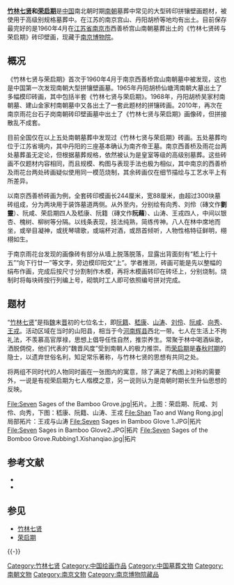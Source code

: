 {{禁止出国(境)展览文物
|名称 = 竹林七贤与荣启期砖印模画
|图片 = [[File:Seven_Sages_of_the_Bamboo_Grove_1.Nanjing_Museum.jpg|220px]]<br />[[File:Seven_Sages_of_the_Bamboo_Grove_2.Nanjing_Museum.jpg|220px]]
|时代 = [[南朝|南朝]]
|出土 = [[江苏省|江苏省]][[南京市|南京市]]（1960年）
|现藏 = [[南京博物院|南京博物院]]
|登录 = 2002年 
}}

'''[[竹林七贤|竹林七贤]]和[[荣启期|荣启期]]'''是[[中国|中国]]南北朝时期[[南朝|南朝]]墓葬中常见的大型砖印拼镶壁画题材，被使用于高级别规格墓葬中。在江苏的南京宫山、丹阳胡桥等地均有出土。目前保存最完好的是1960年4月在[[江苏省|江苏省]][[南京市|南京市]]西善桥宫山南朝墓葬出土的《竹林七贤砖与荣启期》砖印壁画，现藏于[[南京博物院|南京博物院]]。

== 概况 ==
《竹林七贤与荣启期》首次于1960年4月于南京西善桥宫山南朝墓中被发现，这也是中国第一次发现南朝大型拼镶壁画墓。1965年丹阳胡桥仙塘湾南朝大墓出土了多幅模印砖画，其中包括半套《竹林七贤与荣启期》。1968年，丹阳胡桥吴家村南朝墓、建山金家村南朝墓中又各出土了一套此题材的拼镶砖画。2010年，再次在南京雨花台石子岗南朝砖印壁画墓中出土了《竹林七贤与荣启期》画像砖，但拼接散乱不成套。

目前全国仅在以上五处南朝墓葬中发现过《竹林七贤与荣启期》砖画。五处墓葬均位于江苏省境内，其中丹阳的三座基本确认为南齐帝王墓。南京西善桥及雨花台两处墓葬虽无定论，但根据墓葬规格，依然被认为是皇室等级的高级别墓葬。这些砖画不仅题材内容相同，而且规模、构图与表现手法也极为相似，其中南京的西善桥及雨花台两处砖画疑似使用同一模范烧制，其余砖画仅在细节描绘与工艺水平上有所差异。

以南京西善桥砖画为例，全套砖印模画长244厘米，宽88厘米，由超过300块墓砖组成，分为两块用于装饰墓道两侧。从外至内，分别绘有向秀、刘伶（磚文作'''劉靈'''）、阮咸、荣启期四人及嵇康、阮籍（磚文作'''阮藉'''）、山涛、王戎四人，中间以银杏、槐树、柳树等分隔。以线条表现，技法纯熟，简练传神。八人在林中席地而坐，或举目凝神，或抚琴啸歌，或端杯对酒，或昂首倾听，人物性格特征鲜明，栩栩如生。

于南京雨花台发现的画像砖有部分从墙上脱落脱落，显露出背面刻有“嵇上行十五”“向下行廿一”等文字，旁边模印阳文“上”。学者推测，砖画可能是先以整幅的绢布作画，完成后按尺寸分割制作木模，再将木模画转印在砖坯上，分别烧制。烧制时将每块砖按行列编上号，砌筑时工人即可依照编号拼对完成。

== 题材 ==
{{main|竹林七贤|荣启期}}
“[[竹林七贤|竹林七贤]]”是指[[曹魏|魏]]末[[西晋|晋]]初的七位名士，即[[阮籍|阮籍]]、[[嵇康|嵇康]]、[[山涛|山涛]]、[[刘伶|刘伶]]、[[阮咸_(西晉)|阮咸]]、[[向秀|向秀]]、[[王戎_(西晋)|王戎]]。活动区域在当时的山阳县，相当于今[[河南省|河南]][[辉县市|辉县]]西北一带。七人在生活上不拘礼法，不羡慕高官厚禄，思想上倡导任性自然，推崇养生。常聚于林中喝酒纵歌，洒脱倜傥，他们代表的“魏晋风度”受到南朝人的极力推崇。而[[荣启期|荣启期]]是[[春秋时期|春秋时期]]的隐士，以遗弃世俗名利，知足常乐著称，与竹林七贤的思想有共同之处。

将两组不同时代的人物同时画在一张图内的寓意，除了满足了构图上对称的需要外，一说是有视荣启期为七人楷模之意，另一说则认为是南朝时期长生升仙思想的反映。

<gallery>
File:Seven Sages of the Bamboo Grove.jpg|拓片。上图：荣启期、阮咸、刘伶、向秀，下图：嵇康、阮籍、山涛、王戎
File:Shan Tao and Wang Rong.jpg|局部拓片：王戎与山涛
File:Seven Sages in Bamboo Glove 1.JPG|拓片
File:Seven Sages in Bamboo Glove2.JPG|拓片
File:Seven Sages of the Bomboo Grove.Rubbing1.Xishanqiao.jpg|拓片
</gallery>

== 参考文献 ==
{{Reflist}}
* {{cite web
|url = http://www.wenbao.net/html/whyichan/64th/64zhulinqixianherongqiqizhuanyinmohua.htm
|title = 《竹林七贤和荣启期》砖印模画</span>
|publisher = 中國歷史文化遺產保護網
|date = 
|accessdate = 2009-04-25
|language = zh
|archive-date = 2017-06-07
|archive-url = https://web.archive.org/web/20170607160713/http://www.wenbao.net/html/whyichan/64th/64zhulinqixianherongqiqizhuanyinmohua.htm
|dead-url = no
}}
*{{cite web
|url = http://www.cnki.com.cn/Article/CJFDTotal-WENW201405002.htm
|title = 南京雨花台石子岗南朝砖印壁画墓(M5)发掘简报</span>
|publisher = 《文物》 2014年05期
|date = 
|accessdate = 
|language = zh
|archive-date = 2019-06-02
|archive-url = https://web.archive.org/web/20190602154503/http://www.cnki.com.cn/Article/CJFDTotal-WENW201405002.htm
|dead-url = no
}}

== 参见 ==
* [[竹林七贤|竹林七贤]]
* [[荣启期|荣启期]]

{{-}}
{{禁止出境展览文物索引}}
{{南京博物院}}
{{Authority control}}
[[Category:竹林七贤|Category:竹林七贤]]
[[Category:中国绘画作品|Category:中国绘画作品]]
[[Category:中国墓葬文物|Category:中国墓葬文物]]
[[Category:南朝文物|Category:南朝文物]]
[[Category:南京文物|Category:南京文物]]
[[Category:南京博物院藏品|Category:南京博物院藏品]]